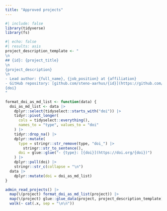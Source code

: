 ```yaml
---
title: "Approved projects"
---
```


```r
#| include: false
library(tidyverse)
library(fs)
```

```r
#| echo: false
#| results: asis
project_description_template <- "
\n
## {id}: {project_title}
\n
{project_description}
\n
- Lead author: {full_name}, {job_position} at {affiliation}
- GitHub repository: [github.com/steno-aarhus/{id}](https://github.com/steno-aarhus/{id})
{doi}
"

format_doi_as_md_list <- function(data) {
  doi_as_md_list <- data |>
    dplyr::select(tidyselect::starts_with("doi")) |>
    tidyr::pivot_longer(
      cols = tidyselect::everything(),
      names_to = "type", values_to = "doi"
    ) |>
    tidyr::drop_na() |>
    dplyr::mutate(
      type = stringr::str_remove(type, "doi_") |>
        stringr::str_to_sentence(),
      doi = glue::glue("- {type}: [{doi}](https://doi.org/{doi})")
    ) |> 
    dplyr::pull(doi) |> 
    stringr::str_c(collapse = "\n")
  data |> 
    dplyr::mutate(doi = doi_as_md_list)
}

admin_read_projects() |>
  map(\(project) format_doi_as_md_list(project)) |>
  map(\(project) glue::glue_data(project, project_description_template)) %>%
  walk(~ cat(.x, sep = "\n\n"))
```
